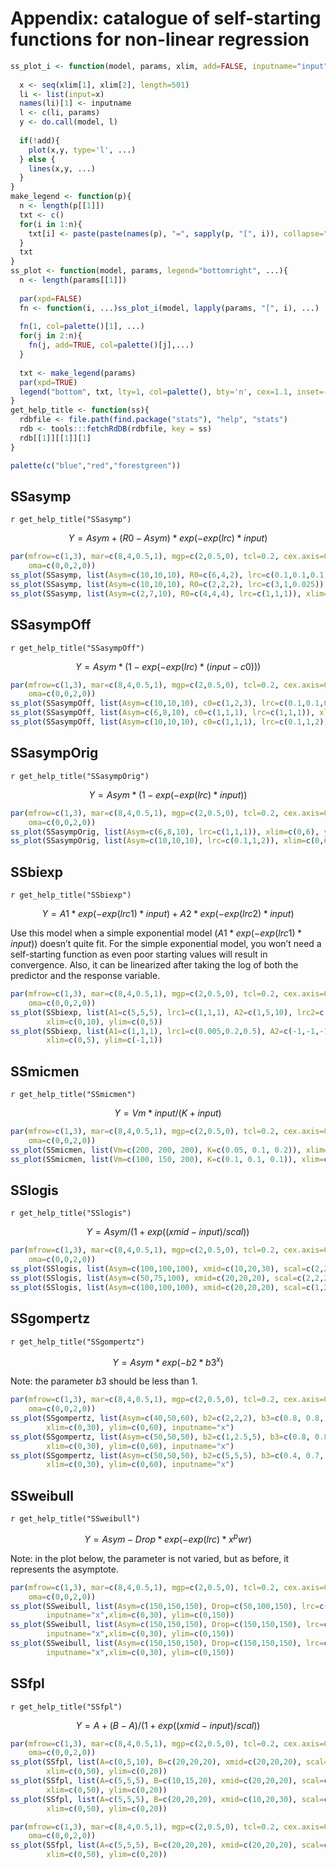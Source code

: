 # Appendix: catalogue of self-starting functions for non-linear regression {#nonlinearappendix}


```r
ss_plot_i <- function(model, params, xlim, add=FALSE, inputname="input", ...){
  
  x <- seq(xlim[1], xlim[2], length=501)
  li <- list(input=x)
  names(li)[1] <- inputname
  l <- c(li, params)
  y <- do.call(model, l)
  
  if(!add){
    plot(x,y, type='l', ...)
  } else {
    lines(x,y, ...)
  }
}
make_legend <- function(p){
  n <- length(p[[1]])
  txt <- c()
  for(i in 1:n){
    txt[i] <- paste(paste(names(p), "=", sapply(p, "[", i)), collapse=",")
  }
  txt
}
ss_plot <- function(model, params, legend="bottomright", ...){
  n <- length(params[[1]])
  
  par(xpd=FALSE)
  fn <- function(i, ...)ss_plot_i(model, lapply(params, "[", i), ...)
  
  fn(1, col=palette()[1], ...)
  for(j in 2:n){
    fn(j, add=TRUE, col=palette()[j],...)
  }
  
  txt <- make_legend(params)
  par(xpd=TRUE)
  legend("bottom", txt, lty=1, col=palette(), bty='n', cex=1.1, inset=-0.25)
}
get_help_title <- function(ss){
  rdbfile <- file.path(find.package("stats"), "help", "stats")
  rdb <- tools:::fetchRdDB(rdbfile, key = ss)
  rdb[[1]][[1]][1]
}

palette(c("blue","red","forestgreen"))
```

## SSasymp

`r get_help_title("SSasymp")`


$$Y = Asym+(R0-Asym)*exp(-exp(lrc)*input)$$

```r
par(mfrow=c(1,3), mar=c(8,4,0.5,1), mgp=c(2,0.5,0), tcl=0.2, cex.axis=0.8, cex.lab=1.1,
    oma=c(0,0,2,0))
ss_plot(SSasymp, list(Asym=c(10,10,10), R0=c(6,4,2), lrc=c(0.1,0.1,0.1)), xlim=c(0,6), ylim=c(0,10))
ss_plot(SSasymp, list(Asym=c(10,10,10), R0=c(2,2,2), lrc=c(3,1,0.025)), xlim=c(0,6), ylim=c(0,10))
ss_plot(SSasymp, list(Asym=c(2,7,10), R0=c(4,4,4), lrc=c(1,1,1)), xlim=c(0,6), ylim=c(0,10))
```

## SSasympOff
`r get_help_title("SSasympOff")`

$$Y = Asym*(1 - exp(-exp(lrc)*(input - c0)))$$

```r
par(mfrow=c(1,3), mar=c(8,4,0.5,1), mgp=c(2,0.5,0), tcl=0.2, cex.axis=0.8, cex.lab=1.1,
    oma=c(0,0,2,0))
ss_plot(SSasympOff, list(Asym=c(10,10,10), c0=c(1,2,3), lrc=c(0.1,0.1,0.1)), "topleft", xlim=c(0,10), ylim=c(0,12))
ss_plot(SSasympOff, list(Asym=c(6,8,10), c0=c(1,1,1), lrc=c(1,1,1)), xlim=c(0,6), ylim=c(0,10))
ss_plot(SSasympOff, list(Asym=c(10,10,10), c0=c(1,1,1), lrc=c(0.1,1,2)), xlim=c(0,6), ylim=c(0,10))
```


## SSasympOrig
`r get_help_title("SSasympOrig")`

$$Y = Asym*(1 - exp(-exp(lrc)*input))$$

```r
par(mfrow=c(1,3), mar=c(8,4,0.5,1), mgp=c(2,0.5,0), tcl=0.2, cex.axis=0.8, cex.lab=1.1,
    oma=c(0,0,2,0))
ss_plot(SSasympOrig, list(Asym=c(6,8,10), lrc=c(1,1,1)), xlim=c(0,6), ylim=c(0,10))
ss_plot(SSasympOrig, list(Asym=c(10,10,10), lrc=c(0.1,1,2)), xlim=c(0,6), ylim=c(0,10))
```


## SSbiexp
`r get_help_title("SSbiexp")`

$$Y = A1*exp(-exp(lrc1)*input)+A2*exp(-exp(lrc2)*input)$$

Use this model when a simple exponential model ($A1*exp(-exp(lrc1)*input)$) doesn't quite fit. For the simple exponential model, you won't need a self-starting function as even poor starting values will result in convergence. Also, it can be linearized after taking the log of both the predictor and the response variable. 

```r
par(mfrow=c(1,3), mar=c(8,4,0.5,1), mgp=c(2,0.5,0), tcl=0.2, cex.axis=0.8, cex.lab=1.1,
    oma=c(0,0,2,0))
ss_plot(SSbiexp, list(A1=c(5,5,5), lrc1=c(1,1,1), A2=c(1,5,10), lrc2=c(0.1,0.1,0.1)), "topright", 
        xlim=c(0,10), ylim=c(0,5))
ss_plot(SSbiexp, list(A1=c(1,1,1), lrc1=c(0.005,0.2,0.5), A2=c(-1,-1,-1), lrc2=c(2,2,2)), "topright", 
        xlim=c(0,5), ylim=c(-1,1))

```


## SSmicmen

`r get_help_title("SSmicmen")`

$$ Y = Vm*input/(K+input)$$


```r
par(mfrow=c(1,3), mar=c(8,4,0.5,1), mgp=c(2,0.5,0), tcl=0.2, cex.axis=0.8, cex.lab=1.1,
    oma=c(0,0,2,0))
ss_plot(SSmicmen, list(Vm=c(200, 200, 200), K=c(0.05, 0.1, 0.2)), xlim=c(0,1), ylim=c(0,200))
ss_plot(SSmicmen, list(Vm=c(100, 150, 200), K=c(0.1, 0.1, 0.1)), xlim=c(0,1), ylim=c(0,200))
```


## SSlogis

`r get_help_title("SSlogis")`

$$Y = Asym/(1+exp((xmid-input)/scal))$$


```r
par(mfrow=c(1,3), mar=c(8,4,0.5,1), mgp=c(2,0.5,0), tcl=0.2, cex.axis=0.8, cex.lab=1.1,
    oma=c(0,0,2,0))
ss_plot(SSlogis, list(Asym=c(100,100,100), xmid=c(10,20,30), scal=c(2,2,2)), xlim=c(0,60), ylim=c(0,100))
ss_plot(SSlogis, list(Asym=c(50,75,100), xmid=c(20,20,20), scal=c(2,2,2)), xlim=c(0,60), ylim=c(0,100))
ss_plot(SSlogis, list(Asym=c(100,100,100), xmid=c(20,20,20), scal=c(1,2,4)), xlim=c(0,60), ylim=c(0,100))
```


## SSgompertz

`r get_help_title("SSgompertz")`

$$Y = Asym*exp(-b2*b3^x)$$

Note: the parameter $b3$ should be less than 1.

```r
par(mfrow=c(1,3), mar=c(8,4,0.5,1), mgp=c(2,0.5,0), tcl=0.2, cex.axis=0.8, cex.lab=1.1,
    oma=c(0,0,2,0))
ss_plot(SSgompertz, list(Asym=c(40,50,60), b2=c(2,2,2), b3=c(0.8, 0.8, 0.8)),
        xlim=c(0,30), ylim=c(0,60), inputname="x")
ss_plot(SSgompertz, list(Asym=c(50,50,50), b2=c(1,2.5,5), b3=c(0.8, 0.8, 0.8)),
        xlim=c(0,30), ylim=c(0,60), inputname="x")
ss_plot(SSgompertz, list(Asym=c(50,50,50), b2=c(5,5,5), b3=c(0.4, 0.7, 0.8)),
        xlim=c(0,30), ylim=c(0,60), inputname="x")
```

## SSweibull

`r get_help_title("SSweibull")`

$$Y = Asym-Drop*exp(-exp(lrc)*x^pwr)$$

Note: in the plot below, the \code{Asym} parameter is not varied, but as before, it represents the asymptote.

```r
par(mfrow=c(1,3), mar=c(8,4,0.5,1), mgp=c(2,0.5,0), tcl=0.2, cex.axis=0.8, cex.lab=1.1,
    oma=c(0,0,2,0))
ss_plot(SSweibull, list(Asym=c(150,150,150), Drop=c(50,100,150), lrc=c(-6, -6, -6), pwr=c(2.5, 2.5, 2.5)),
        inputname="x",xlim=c(0,30), ylim=c(0,150))
ss_plot(SSweibull, list(Asym=c(150,150,150), Drop=c(150,150,150), lrc=c(-2, -4, -6), pwr=c(2.5, 2.5, 2.5)),
        inputname="x",xlim=c(0,30), ylim=c(0,150))
ss_plot(SSweibull, list(Asym=c(150,150,150), Drop=c(150,150,150), lrc=c(-6, -6, -6), pwr=c(2.2, 2.5, 2.8)),
        inputname="x",xlim=c(0,30), ylim=c(0,150))

```


## SSfpl


`r get_help_title("SSfpl")`

$$Y = A+(B-A)/(1+exp((xmid-input)/scal))$$


```r
par(mfrow=c(1,3), mar=c(8,4,0.5,1), mgp=c(2,0.5,0), tcl=0.2, cex.axis=0.8, cex.lab=1.1,
    oma=c(0,0,2,0))
ss_plot(SSfpl, list(A=c(0,5,10), B=c(20,20,20), xmid=c(20,20,20), scal=c(2,2,2)), 
        xlim=c(0,50), ylim=c(0,20))
ss_plot(SSfpl, list(A=c(5,5,5), B=c(10,15,20), xmid=c(20,20,20), scal=c(2,2,2)), 
        xlim=c(0,50), ylim=c(0,20))
ss_plot(SSfpl, list(A=c(5,5,5), B=c(20,20,20), xmid=c(10,20,30), scal=c(2,2,2)), 
        xlim=c(0,50), ylim=c(0,20))
```


```r
par(mfrow=c(1,3), mar=c(8,4,0.5,1), mgp=c(2,0.5,0), tcl=0.2, cex.axis=0.8, cex.lab=1.1,
    oma=c(0,0,2,0))
ss_plot(SSfpl, list(A=c(5,5,5), B=c(20,20,20), xmid=c(20,20,20), scal=c(1,2,4)), 
        xlim=c(0,50), ylim=c(0,20))

```


